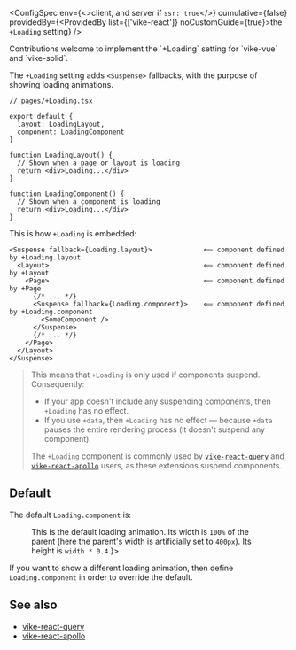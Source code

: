 
<ConfigSpec
  env={<>client, and server if <Link href="/ssr"><code>ssr: true</code></Link></>}
  cumulative={false}
  providedBy={<ProvidedBy list={['vike-react']} noCustomGuide={true}>the <code>+Loading</code> setting</ProvidedBy>}
/>

<Contribution>
  Contributions welcome to implement the `+Loading` setting for `vike-vue` and `vike-solid`.
</Contribution>

The `+Loading` setting adds `<Suspense>` fallbacks, with the purpose of showing loading animations.

```tsx
// pages/+Loading.tsx

export default {
  layout: LoadingLayout,
  component: LoadingComponent
}

function LoadingLayout() {
  // Shown when a page or layout is loading
  return <div>Loading...</div>
}

function LoadingComponent() {
  // Shown when a component is loading
  return <div>Loading...</div>
}
```

This is how `+Loading` is embedded:

```tsx ts-only
<Suspense fallback={Loading.layout}>             ⟸ component defined by +Loading.layout
  <Layout>                                       ⟸ component defined by +Layout
    <Page>                                       ⟸ component defined by +Page
      {/* ... */}
      <Suspense fallback={Loading.component}>    ⟸ component defined by +Loading.component
        <SomeComponent />
      </Suspense>
      {/* ... */}
    </Page>
  </Layout>
</Suspense>
```

> This means that `+Loading` is only used if components suspend. Consequently:
> - If your app doesn't include any suspending components, then `+Loading` has no effect.
> - If you use <Link href="/data">`+data`</Link>, then `+Loading` has no effect — because `+data` pauses the entire rendering process (it doesn't suspend any component).
>
> The `+Loading` component is commonly used by [`vike-react-query`](https://github.com/vikejs/vike-react/tree/main/packages/vike-react-query#readme) and [`vike-react-apollo`](https://github.com/vikejs/vike-react/tree/main/packages/vike-react-apollo#readme) users, as these extensions suspend components.

## Default

The default `Loading.component` is:

<Figure width={400} text={<>This is the default loading animation. Its width is <code>100%</code> of the parent (here the parent's width is artificially set to <code>400px</code>). Its height is <code>width * 0.4</code>.</>}>
  <LoadingComponent />
</Figure>

If you want to show a different loading animation, then define `Loading.component` in order to override the default.


## See also

- [vike-react-query](https://github.com/vikejs/vike-react/tree/main/packages/vike-react-query#readme)
- [vike-react-apollo](https://github.com/vikejs/vike-react/tree/main/packages/vike-react-apollo#readme)
